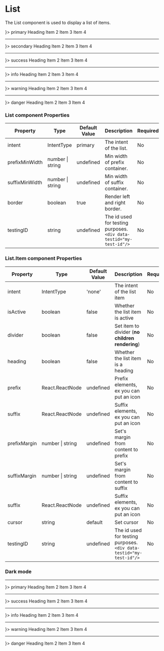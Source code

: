 
<Meta title="Data Display/List" component={List}/>

# List

The List component is used to display a list of items.

<Canvas>
    <div>
        <List intent="primary">
            <List.Item cursor="pointer" prefix={<Icon name="AiFillGithub" />}>
                primary
            </List.Item>
            <List.Item heading>
                Heading
            </List.Item>
            <List.Item>
                Item 2
            </List.Item>
            <List.Item divider/>
            <List.Item>
                Item 3
            </List.Item>
            <List.Item>
                Item 4
            </List.Item>
        </List>
        <hr/>
        <List intent="secondary">
            <List.Item cursor="pointer" prefix={<Icon name="AiFillGithub" />}>
                secondary
            </List.Item>
            <List.Item heading>
                Heading
            </List.Item>
            <List.Item>
                Item 2
            </List.Item>
            <List.Item>
                Item 3
            </List.Item>
            <List.Item>
                Item 4
            </List.Item>
        </List>
        <hr/>
        <List intent="success">
            <List.Item cursor="pointer" prefix={<Icon name="AiFillGithub" />}>
                success
            </List.Item>
            <List.Item heading>
                Heading
            </List.Item>
            <List.Item>
                Item 2
            </List.Item>
            <List.Item>
                Item 3
            </List.Item>
            <List.Item>
                Item 4
            </List.Item>
        </List>
        <hr/>
        <List intent="info">
            <List.Item cursor="pointer" prefix={<Icon name="AiFillGithub" />}>
                info
            </List.Item>
            <List.Item heading>
                Heading
            </List.Item>
            <List.Item>
                Item 2
            </List.Item>
            <List.Item>
                Item 3
            </List.Item>
            <List.Item>
                Item 4
            </List.Item>
        </List>
        <hr/>
        <List intent="warning">
            <List.Item cursor="pointer" prefix={<Icon name="AiFillGithub" />}>
                warning
            </List.Item>
            <List.Item heading>
                Heading
            </List.Item>
            <List.Item>
                Item 2
            </List.Item>
            <List.Item>
                Item 3
            </List.Item>
            <List.Item>
                Item 4
            </List.Item>
        </List>
        <hr/>
        <List intent="danger">
            <List.Item cursor="pointer" prefix={<Icon name="AiFillGithub" />}>
                danger
            </List.Item>
            <List.Item heading>
                Heading
            </List.Item>
            <List.Item>
                Item 2
            </List.Item>
            <List.Item>
                Item 3
            </List.Item>
            <List.Item>
                Item 4
            </List.Item>
        </List>
    </div>
</Canvas>

### List component Properties

|Property|Type|Default Value|Description|Required|
|---|---|---|---|---|
|intent|IntentType|primary|The intent of the list.|No|
|prefixMinWidth|number \| string|undefined|Min width of prefix container.|No|
|suffixMinWidth|number \| string|undefined|Min width of suffix container.|No|
|border|boolean|true|Render left and right border.|No|
|testingID| string | undefined | The id used for testing purposes.<br/>`<div data-testid="my-test-id"/>` |No|

### List.Item component Properties

|Property|Type|Default Value|Description|Required|
|---|---|---|---|---|
|intent|IntentType|'none'|The intent of the list item|No|
|isActive|boolean|false|Whether the list item is active|No|
|divider|boolean|false|Set item to divider (**no children rendering**)|No|
|heading|boolean|false|Whether the list item is a heading|No|
|prefix|React.ReactNode|undefined|Prefix elements, ex you can put an icon|No|
|suffix|React.ReactNode|undefined|Suffix elements, ex you can put an icon|No|
|prefixMargin|number \| string|undefined|Set's margin from content to prefix|No|
|suffixMargin|number \| string|undefined|Set's margin from content to suffix|No|
|suffix|React.ReactNode|undefined|Suffix elements, ex you can put an icon|No|
|cursor|string|default|Set cursor|No|
|testingID| string | undefined | The id used for testing purposes.<br/>`<div data-testid="my-test-id"/>` |No|

### Dark mode
<Canvas className="dark">
    <ThemeProvider theme="dark">
        <hr/>
        <List intent="primary">
            <List.Item cursor="pointer" prefix={<Icon name="AiFillGithub" />}>
                primary
            </List.Item>
            <List.Item heading>
                Heading
            </List.Item>
            <List.Item>
                Item 2
            </List.Item>
            <List.Item>
                Item 3
            </List.Item>
            <List.Item>
                Item 4
            </List.Item>
        </List>
        <hr/>
        <List intent="success">
            <List.Item cursor="pointer" prefix={<Icon name="AiFillGithub" />}>
                success
            </List.Item>
            <List.Item heading>
                Heading
            </List.Item>
            <List.Item>
                Item 2
            </List.Item>
            <List.Item>
                Item 3
            </List.Item>
            <List.Item>
                Item 4
            </List.Item>
        </List>
        <hr/>
        <List intent="info">
            <List.Item cursor="pointer" prefix={<Icon name="AiFillGithub" />}>
                info
            </List.Item>
            <List.Item heading>
                Heading
            </List.Item>
            <List.Item>
                Item 2
            </List.Item>
            <List.Item>
                Item 3
            </List.Item>
            <List.Item>
                Item 4
            </List.Item>
        </List>
        <hr/>
        <List intent="warning">
            <List.Item cursor="pointer" prefix={<Icon name="AiFillGithub" />}>
                warning
            </List.Item>
            <List.Item heading>
                Heading
            </List.Item>
            <List.Item>
                Item 2
            </List.Item>
            <List.Item>
                Item 3
            </List.Item>
            <List.Item>
                Item 4
            </List.Item>
        </List>
        <hr/>
        <List intent="danger">
            <List.Item cursor="pointer" prefix={<Icon name="AiFillGithub" />}>
                danger
            </List.Item>
            <List.Item heading>
                Heading
            </List.Item>
            <List.Item>
                Item 2
            </List.Item>
            <List.Item>
                Item 3
            </List.Item>
            <List.Item>
                Item 4
            </List.Item>
        </List>
    </ThemeProvider>
</Canvas>